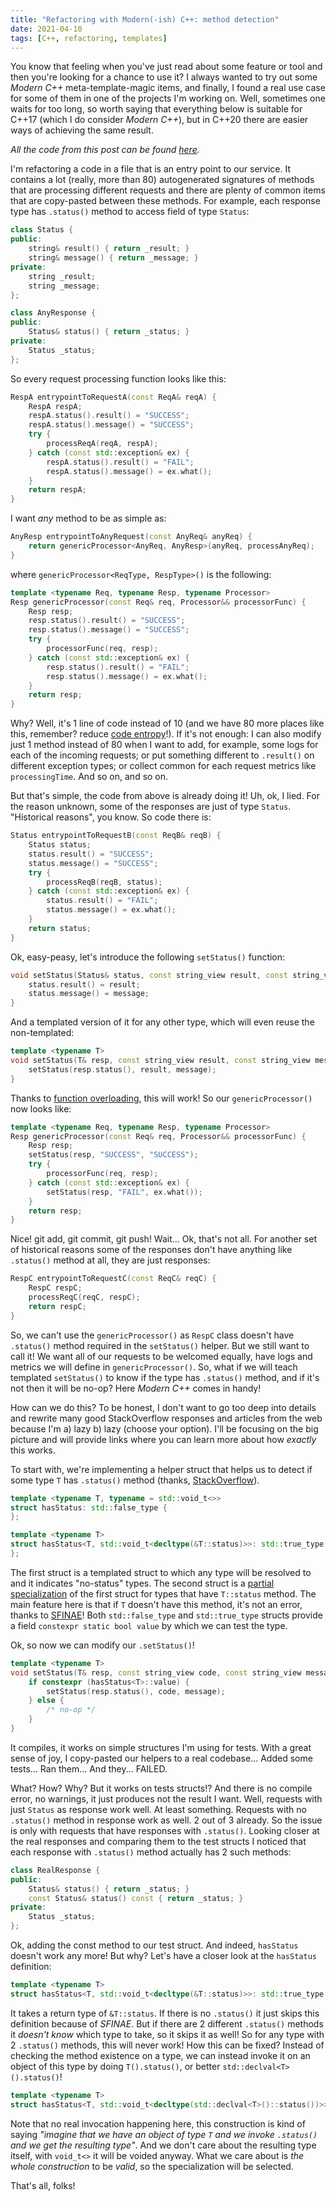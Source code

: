 ```yaml
---
title: "Refactoring with Modern(-ish) C++: method detection"
date: 2021-04-10
tags: [C++, refactoring, templates]
---
```



You know that feeling when you've just read about some feature or tool and then you're looking for a chance to use it?
I always wanted to try out some _Modern C++_ meta-template-magic items, and finally, I found a real use case for some
of them in one of the projects I'm working on. Well, sometimes one waits for too long, so worth saying that everything below
is suitable for C++17 (which I do consider _Modern C++_), but in C++20 there are easier ways of achieving the same result.

_All the code from this post can be found [here](https://github.com/artsiukhou/blog_examples/tree/main/cpp-method-detection)._

I'm refactoring a code in a file that is an entry point to our service.
It contains a lot (really, more than 80) autogenerated signatures of methods that are processing different requests
and there are plenty of common items that are copy-pasted between these methods.
For example, each response type has `.status()` method to access field of type `Status`:

```cpp
class Status {
public:
	string& result() { return _result; }
	string& message() { return _message; }
private:
	string _result;
	string _message;
};

class AnyResponse {
public:
	Status& status() { return _status; }
private:
	Status _status;
};
```

So every request processing function looks like this:

```cpp
RespA entrypointToRequestA(const ReqA& reqA) {
    RespA respA;
    respA.status().result() = "SUCCESS";
    respA.status().message() = "SUCCESS";
    try {
        processReqA(reqA, respA);
	} catch (const std::exception& ex) {
        respA.status().result() = "FAIL";
        respA.status().message() = ex.what();
	}
    return respA;
}
```

I want *any* method to be as simple as:

```cpp
AnyResp entrypointToAnyRequest(const AnyReq& anyReq) {
    return genericProcessor<AnyReq, AnyResp>(anyReq, processAnyReq);
}
```

where `genericProcessor<ReqType, RespType>()` is the following:

```cpp
template <typename Req, typename Resp, typename Processor>
Resp genericProcessor(const Req& req, Processor&& processorFunc) {
    Resp resp;
    resp.status().result() = "SUCCESS";
    resp.status().message() = "SUCCESS";
    try {
        processorFunc(req, resp);
    } catch (const std::exception& ex) {
        resp.status().result() = "FAIL";
        resp.status().message() = ex.what();
    }
    return resp;
}
```

Why? Well, it's 1 line of code instead of 10 (and we have 80 more places like this, remember? reduce [code entropy](https://en.wikipedia.org/wiki/Software_entropy)!).
If it's not enough: I can also modify just 1 method instead of 80 when I want to add, for example, some logs for each of the incoming requests;
or put something different to `.result()` on different exception types; or collect common for each request metrics like `processingTime`. And so on, and so on.

But that's simple, the code from above is already doing it! Uh, ok, I lied. For the reason unknown, some of the responses are just of type `Status`.
"Historical reasons", you know. So code there is:

```cpp
Status entrypointToRequestB(const ReqB& reqB) {
    Status status;
    status.result() = "SUCCESS";
    status.message() = "SUCCESS";
    try {
        processReqB(reqB, status);
    } catch (const std::exception& ex) {
        status.result() = "FAIL";
        status.message() = ex.what();
    }
    return status;
}
```

Ok, easy-peasy, let's introduce the following `setStatus()` function:

```cpp
void setStatus(Status& status, const string_view result, const string_view message) {
    status.result() = result;
    status.message() = message;
}
```

And a templated version of it for any other type, which will even reuse the non-templated:

```cpp
template <typename T>
void setStatus(T& resp, const string_view result, const string_view message) {
    setStatus(resp.status(), result, message);
}
```

Thanks to [function overloading](https://en.cppreference.com/w/cpp/language/overload_resolution), this will work! So our `genericProcessor()` now looks like:

```cpp
template <typename Req, typename Resp, typename Processor>
Resp genericProcessor(const Req& req, Processor&& processorFunc) {
    Resp resp;
    setStatus(resp, "SUCCESS", "SUCCESS");
    try {
        processorFunc(req, resp);
    } catch (const std::exception& ex) {
        setStatus(resp, "FAIL", ex.what());
    }
    return resp;
}
```

Nice! git add, git commit, git push! Wait... Ok, that's not all.
For another set of historical reasons some of the responses don't have anything like `.status()` method at all, they are just responses:

```cpp
RespC entrypointToRequestC(const ReqC& reqC) {
    RespC respC;
    processReqC(reqC, respC);
    return respC;
}
```

So, we can't use the `genericProcessor()` as `RespC` class doesn't have `.status()` method required in the `setStatus()` helper.
But we still want to call it! We want all of our requests to be welcomed equally, have logs and metrics we will define in `genericProcessor()`.
So, what if we will teach templated `setStatus()` to know if the type has `.status()` method, and if it's not then it will be no-op?
Here _Modern C++_ comes in handy!

How can we do this? To be honest, I don't want to go too deep into details and rewrite many good StackOverflow responses and articles from the web because
I'm a) lazy b) lazy (choose your option). I'll be focusing on the big picture and will provide links where you can learn more about how _exactly_ this works.

To start with, we're implementing a helper struct that helps us to detect if some type `T` has `.status()` method
(thanks, [StackOverflow](https://stackoverflow.com/questions/257288/templated-check-for-the-existence-of-a-class-member-function)).

```cpp
template <typename T, typename = std::void_t<>>
struct hasStatus: std::false_type {
};

template <typename T>
struct hasStatus<T, std::void_t<decltype(&T::status)>>: std::true_type {
};
```

The first struct is a templated struct to which any type will be resolved to and it indicates "no-status" types.
The second struct is a [partial specialization](https://en.cppreference.com/w/cpp/language/partial_specialization) of the first struct for types that have `T::status` method.
The main feature here is that if `T` doesn't have this method, it's not an error, thanks to [SFINAE](https://en.cppreference.com/w/cpp/language/sfinae)!
Both `std::false_type` and `std::true_type` structs provide a field `constexpr static bool value` by which we can test the type.

Ok, so now we can modify our `.setStatus()`!

```cpp
template <typename T>
void setStatus(T& resp, const string_view code, const string_view message) {
    if constexpr (hasStatus<T>::value) {
        setStatus(resp.status(), code, message);
    } else {
        /* no-op */
    }
}
```

It compiles, it works on simple structures I'm using for tests.
With a great sense of joy, I copy-pasted our helpers to a real codebase... Added some tests... Ran them... And they... FAILED.

What? How? Why? But it works on tests structs!? And there is no compile error, no warnings, it just produces not the result I want.
Well, requests with just `Status` as response work well. At least something. Requests with no `.status()` method in response work as well.
2 out of 3 already. So the issue is only with requests that have responses with `.status()`.
Looking closer at the real responses and comparing them to the test structs I noticed that each response with `.status()` method actually has 2 such methods:

```cpp
class RealResponse {
public:
    Status& status() { return _status; }
    const Status& status() const { return _status; }
private:
    Status _status;
};
```

Ok, adding the const method to our test struct. And indeed, `hasStatus` doesn't work any more! But why?
Let's have a closer look at the `hasStatus` definition:
```cpp
template <typename T>
struct hasStatus<T, std::void_t<decltype(&T::status)>>: std::true_type {};
```

It takes a return type of `&T::status`. If there is no `.status()` it just skips this definition because of _SFINAE_.
But if there are 2 different `.status()` methods it *doesn't know* which type to take, so it skips it as well!
So for any type with 2 `.status()` methods, this will never work! How this can be fixed?
Instead of checking the method existence on a type, we can instead invoke it on an object of this type by doing `T().status()`, or better `std::declval<T>().status()`!

```cpp
template <typename T>
struct hasStatus<T, std::void_t<decltype(std::declval<T>()::status())>>: std::true_type {};
```

Note that no real invocation happening here, this construction is kind of saying
_"imagine that we have an object of type `T` and we invoke `.status()` and we get the resulting type"_.
And we don't care about the resulting type itself, with `void_t<>` it will be voided anyway.
What we care about is _the whole construction_ to be _valid_, so the specialization will be selected.

That's all, folks!